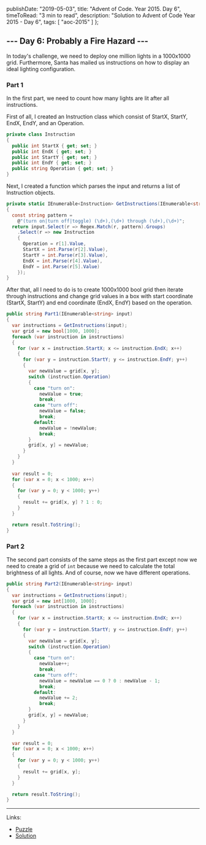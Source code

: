   publishDate: "2019-05-03",
  title: "Advent of Code. Year 2015. Day 6",
  timeToRead: "3 min to read",
  description: "Solution to Advent of Code Year 2015 - Day 6",
  tags: [
    "aoc-2015"
  ]
};

## --- Day 6: Probably a Fire Hazard ---

In today's challenge, we need to deploy one million lights in a 1000x1000 grid. Furthermore, Santa has mailed us instructions on how to display an ideal lighting configuration.

### Part 1

In the first part, we need to count how many lights are lit after all instructions.

First of all, I created an Instruction class which consist of StartX, StartY, EndX, EndY, and an Operation.

```csharp
private class Instruction
{
  public int StartX { get; set; }
  public int EndX { get; set; }
  public int StartY { get; set; }
  public int EndY { get; set; }
  public string Operation { get; set; }
}
```

Next, I created a function which parses the input and returns a list of Instruction objects.

```csharp
private static IEnumerable<Instruction> GetInstructions(IEnumerable<string> input)
{
  const string pattern = 
    @"(turn on|turn off|toggle) (\d+),(\d+) through (\d+),(\d+)";
  return input.Select(r => Regex.Match(r, pattern).Groups)
    .Select(r => new Instruction
    {
      Operation = r[1].Value,
      StartX = int.Parse(r[2].Value),
      StartY = int.Parse(r[3].Value),
      EndX = int.Parse(r[4].Value),
      EndY = int.Parse(r[5].Value)
    });
}
```

After that, all I need to do is to create 1000x1000 bool grid then iterate through instructions and change grid values in a box with start coordinate (StartX, StartY) and end coordinate (EndX, EndY) based on the operation. 

```csharp
public string Part1(IEnumerable<string> input)
{
  var instructions = GetInstructions(input);
  var grid = new bool[1000, 1000];
  foreach (var instruction in instructions)
  {
    for (var x = instruction.StartX; x <= instruction.EndX; x++)
    {
      for (var y = instruction.StartY; y <= instruction.EndY; y++)
      {
        var newValue = grid[x, y];
        switch (instruction.Operation)
        {
          case "turn on":
            newValue = true;
            break;
          case "turn off":
            newValue = false;
            break;
          default:
            newValue = !newValue;
            break;
        }
        grid[x, y] = newValue;
      }
    }
  }
  
  var result = 0;
  for (var x = 0; x < 1000; x++)
  {
    for (var y = 0; y < 1000; y++)
    {
      result += grid[x, y] ? 1 : 0;
    }
  }

  return result.ToString();
}
```

### Part 2

The second part consists of the same steps as the first part except now we need to create a grid of `int` because we need to calculate the total brightness of all lights. And of course, now we have different operations.

```csharp
public string Part2(IEnumerable<string> input)
{
  var instructions = GetInstructions(input);
  var grid = new int[1000, 1000];
  foreach (var instruction in instructions)
  {
    for (var x = instruction.StartX; x <= instruction.EndX; x++)
    {
      for (var y = instruction.StartY; y <= instruction.EndY; y++)
      {
        var newValue = grid[x, y];
        switch (instruction.Operation)
        {
          case "turn on":
            newValue++;
            break;
          case "turn off":
            newValue = newValue == 0 ? 0 : newValue - 1;
            break;
          default:
            newValue += 2;
            break;
        }
        grid[x, y] = newValue;
      }
    }
  }

  var result = 0;
  for (var x = 0; x < 1000; x++)
  {
    for (var y = 0; y < 1000; y++)
    {
      result += grid[x, y];
    }
  }

  return result.ToString();
}
```

- - -

Links:
* [Puzzle](https://adventofcode.com/2015/day/6)
* [Solution](https://github.com/PDmatrix/advent-of-code/tree/master/CSharp/Solutions/2015/6)

